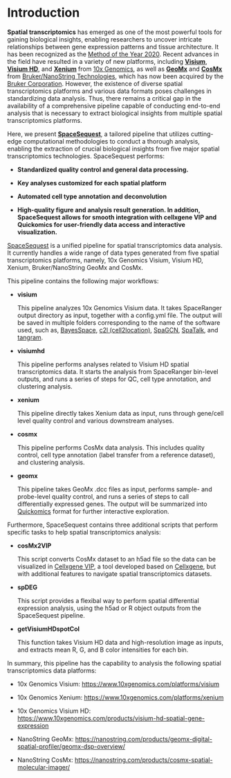 # Introduction

**Spatial transcriptomics** has emerged as one of the most powerful tools for gaining biological insights, enabling researchers to uncover intricate relationships between gene expression patterns and tissue architecture. It has been recognized as the [Method of the Year 2020](https://www.nature.com/articles/s41592-020-01033-y){target="_blank"}. Recent advances in the field have resulted in a variety of new platforms, including [**Visium**](https://www.10xgenomics.com/platforms/visium){target="_blank"}, [**Visium HD**](https://www.10xgenomics.com/platforms/visium/product-family){target="_blank"}, and [**Xenium**](https://www.10xgenomics.com/platforms/xenium){target="_blank"} from [10x Genomics](https://www.10xgenomics.com/){target="_blank"}, as well as [**GeoMx**](https://nanostring.com/products/geomx-digital-spatial-profiler/geomx-dsp-overview/){target="_blank"} and [**CosMx**](https://nanostring.com/products/cosmx-spatial-molecular-imager/){target="_blank"} from [Bruker/NanoString Technologies](https://nanostring.com/){target="_blank"}, which has now been acquired by the [Bruker Corporation](https://www.bruker.com/en.html){target="_blank"}. However, the existence of diverse spatial transcriptomics platforms and various data formats poses challenges in standardizing data analysis. Thus, there remains a critical gap in the availability of a comprehensive pipeline capable of conducting end-to-end analysis that is necessary to extract biological insights from multiple spatial transcriptomics platforms.

Here, we present [**SpaceSequest**](https://github.com/interactivereport/spacesequest){target="_blank"}, a tailored pipeline that utilizes cutting-edge computational methodologies to conduct a thorough analysis, enabling the extraction of crucial biological insights from five major spatial transcriptomics technologies. SpaceSequest performs:

 - **Standardized quality control and general data processing.**
 
 - **Key analyses customized for each spatial platform**
 
 - **Automated cell type annotation and deconvolution**
 
 - **High-quality figure and analysis result generation. In addition, SpaceSequest allows for smooth integration with cellxgene VIP and Quickomics for user-friendly data access and interactive visualization.**

[SpaceSequest](https://github.com/interactivereport/SpaceSequest){target="_blank"} is a unified pipeline for spatial transcriptomics data analysis. It currently handles a wide range of data types generated from five spatial transcriptomics platforms, namely, 10x Genomics Visium, Visium HD, Xenium, Bruker/NanoString GeoMx and CosMx.

This pipeline contains the following major workflows:

 - **visium**
 
   This pipeline analyzes 10x Genomics Visium data. It takes SpaceRanger output directory as input, together with a config.yml file. The output will be saved in multiple folders corresponding to the name of the software used, such as, [BayesSpace](https://www.nature.com/articles/s41587-021-00935-2){target="_blank"}, [c2l (cell2location)](https://www.nature.com/articles/s41587-021-01139-4){target="_blank"}, [SpaGCN](https://www.nature.com/articles/s41592-021-01255-8){target="_blank"}, [SpaTalk](https://www.nature.com/articles/s41467-022-32111-8){target="_blank"}, and [tangram](https://www.nature.com/articles/s41592-021-01264-7){target="_blank"}.
 
 - **visiumhd**
 
   This pipeline performs analyses related to Visium HD spatial transcriptomics data. It starts the analysis from SpaceRanger bin-level outputs, and runs a series of steps for QC, cell type annotation, and clustering analysis.
  
 - **xenium**
 
   This pipeline directly takes Xenium data as input, runs through gene/cell level quality control and various downstream analyses.
 
 - **cosmx**
 
   This pipeline performs CosMx data analysis. This includes quality control, cell type annotation (label transfer from a reference dataset), and clustering analysis.

 - **geomx**
   
   This pipeline takes GeoMx .dcc files as input, performs sample- and probe-level quality control, and runs a series of steps to call differentially expressed genes. The output will be summarized into [Quickomics](https://academic.oup.com/bioinformatics/article/37/20/3670/6254183){target="_blank"} format for further interactive exploration.
   
Furthermore, SpaceSequest contains three additional scripts that perform specific tasks to help spatial transcriptomics analysis:

 - **cosMx2VIP**
 
   This script converts CosMx dataset to an h5ad file so the data can be visualized in [Cellxgene VIP](https://github.com/interactivereport/cellxgene_VIP){target="_blank"}, a tool developed based on [Cellxgene](https://github.com/chanzuckerberg/cellxgene){target="_blank"}, but with additional features to navigate spatial transcriptomics datasets.
 
 - **spDEG**
 
   This script provides a flexibal way to perform spatial differential expression analysis, using the h5ad or R object outputs from the SpaceSequest pipeline.
 
 - **getVisiumHDspotCol**
 
   This function takes Visium HD data and high-resolution image as inputs, and extracts mean R, G, and B color intensities for each bin.
   
In summary, this pipeline has the capability to analysis the following spatial transcriptomics data platforms:

 - 10x Genomics Visium: [https://www.10xgenomics.com/platforms/visium](https://www.10xgenomics.com/platforms/visium){target="_blank"}

 - 10x Genomics Xenium: [https://www.10xgenomics.com/platforms/xenium](https://www.10xgenomics.com/platforms/xenium){target="_blank"}

 - 10x Genomics Visium HD: [https://www.10xgenomics.com/products/visium-hd-spatial-gene-expression](https://www.10xgenomics.com/products/visium-hd-spatial-gene-expression){target="_blank"}

 - NanoString GeoMx: [https://nanostring.com/products/geomx-digital-spatial-profiler/geomx-dsp-overview/](https://nanostring.com/products/geomx-digital-spatial-profiler/geomx-dsp-overview/){target="_blank"}

 - NanoString CosMx: [https://nanostring.com/products/cosmx-spatial-molecular-imager/](https://nanostring.com/products/cosmx-spatial-molecular-imager/){target="_blank"}
   